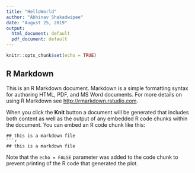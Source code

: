 ---
title: "HelloWorld"
author: "Abhinav Shakadwipee"
date: "August 25, 2019"
output:
  html_document: default
  pdf_document: default
---

```{r setup, include=FALSE}
knitr::opts_chunk$set(echo = TRUE)
```

## R Markdown

This is an R Markdown document. Markdown is a simple formatting syntax for authoring HTML, PDF, and MS Word documents. For more details on using R Markdown see <http://rmarkdown.rstudio.com>.

When you click the **Knit** button a document will be generated that includes both content as well as the output of any embedded R code chunks within the document. You can embed an R code chunk like this:

```
## this is a markdown file
```{r}
## this is a markdown file
```

Note that the `echo = FALSE` parameter was added to the code chunk to prevent printing of the R code that generated the plot.
